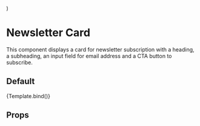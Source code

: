 
  <div style={{ maxWidth: '800px', margin: '0 auto' }}>
    <NewsletterCard {...args} />
  </div>
)

<Meta title='Components/NewsletterCard' component={NewsletterCard} />

# Newsletter Card

This component displays a card for newsletter subscription with a heading, a subheading, an input field for email address and a CTA button to subscribe.

## Default

<Canvas>
  <Story
    name='Default'
    args={{
      locale: 'en',
      isMobile: false
    }}
  >
    {Template.bind()}
  </Story>
</Canvas>

## Props

<ArgsTable of={NewsletterCard} />
